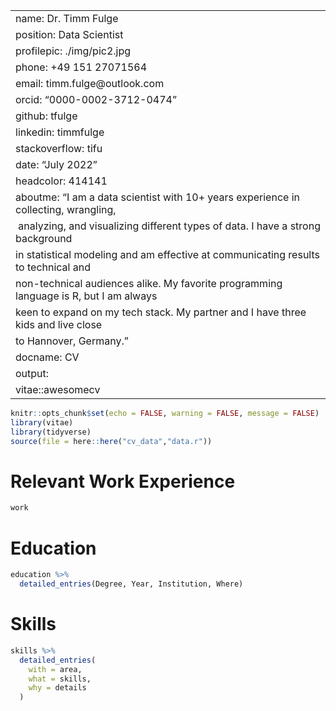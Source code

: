 
---
name: Dr. Timm Fulge
position: Data Scientist
profilepic: ./img/pic2.jpg
phone: +49 151 27071564
email: timm.fulge@outlook.com
orcid: "0000-0002-3712-0474"
github: tfulge
linkedin: timmfulge
stackoverflow: tifu
date: "July 2022"
headcolor: 414141
aboutme: "I am a data scientist with 10+ years experience in collecting, wrangling,
  \ analyzing, and visualizing different types of data. I have a strong background
  in statistical modeling and am effective at communicating results to technical and
  non-technical audiences alike. My favorite programming language is R, but I am always
  keen to expand on my tech stack. My partner and I have three kids and live close
  to Hannover, Germany."
docname: CV
output:
  vitae::awesomecv
---

```r
knitr::opts_chunk$set(echo = FALSE, warning = FALSE, message = FALSE)
library(vitae)
library(tidyverse)
source(file = here::here("cv_data","data.r"))

```



# Relevant Work Experience

```r
work
```

# Education

```r
education %>% 
  detailed_entries(Degree, Year, Institution, Where)
```
# Skills

```r
skills %>%
  detailed_entries(
    with = area,
    what = skills,
    why = details
  )
```

